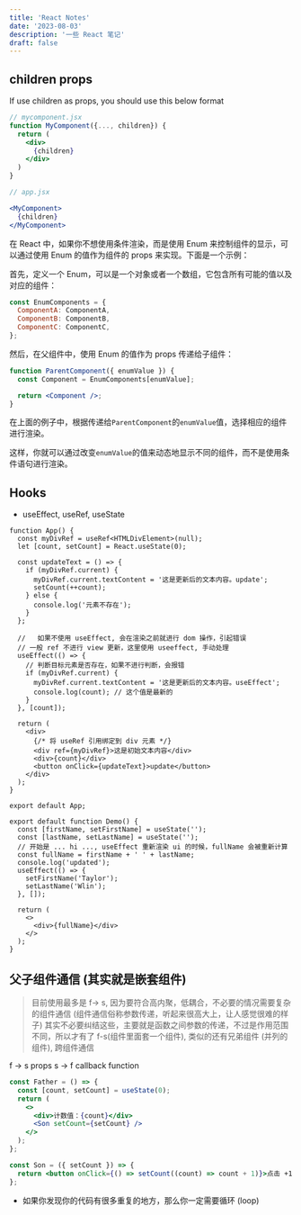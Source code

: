 ```yaml
---
title: 'React Notes'
date: '2023-08-03'
description: '一些 React 笔记'
draft: false
---
```


## children props

If use children as props, you should use this below format

```jsx
// mycomponent.jsx
function MyComponent({..., children}) {
  return (
    <div>
      {children}
    </div>
  )
}

// app.jsx

<MyComponent>
  {children}
</MyComponent>
```

在 React <Icon icon="skill-icons:react-dark" /> 中，如果你不想使用条件渲染，而是使用 Enum 来控制组件的显示，可以通过使用 Enum 的值作为组件的 props 来实现。下面是一个示例：

首先，定义一个 Enum，可以是一个对象或者一个数组，它包含所有可能的值以及对应的组件：

```jsx
const EnumComponents = {
  ComponentA: ComponentA,
  ComponentB: ComponentB,
  ComponentC: ComponentC,
};
```

然后，在父组件中，使用 Enum 的值作为 props 传递给子组件：

```jsx
function ParentComponent({ enumValue }) {
  const Component = EnumComponents[enumValue];

  return <Component />;
}
```

在上面的例子中，根据传递给`ParentComponent`的`enumValue`值，选择相应的组件进行渲染。

这样，你就可以通过改变`enumValue`的值来动态地显示不同的组件，而不是使用条件语句进行渲染。

## Hooks

- useEffect, useRef, useState

```ref.tsx
function App() {
  const myDivRef = useRef<HTMLDivElement>(null);
  let [count, setCount] = React.useState(0);

  const updateText = () => {
    if (myDivRef.current) {
      myDivRef.current.textContent = '这是更新后的文本内容。update';
      setCount(++count);
    } else {
      console.log('元素不存在');
    }
  };

  //   如果不使用 useEffect, 会在渲染之前就进行 dom 操作，引起错误
  // 一般 ref 不进行 view 更新，这里使用 useeffect, 手动处理
  useEffect(() => {
    // 判断目标元素是否存在，如果不进行判断，会报错
    if (myDivRef.current) {
      myDivRef.current.textContent = '这是更新后的文本内容。useEffect';
      console.log(count); // 这个值是最新的
    }
  }, [count]);

  return (
    <div>
      {/* 将 useRef 引用绑定到 div 元素 */}
      <div ref={myDivRef}>这是初始文本内容</div>
      <div>{count}</div>
      <button onClick={updateText}>update</button>
    </div>
  );
}

export default App;
```

```useEffect.tsx
export default function Demo() {
  const [firstName, setFirstName] = useState('');
  const [lastName, setLastName] = useState('');
  // 开始是 ... hi ..., useEffect 重新渲染 ui 的时候，fullName 会被重新计算
  const fullName = firstName + ' ' + lastName;
  console.log('updated');
  useEffect(() => {
    setFirstName('Taylor');
    setLastName('Wlin');
  }, []);

  return (
    <>
      <div>{fullName}</div>
    </>
  );
}
```

## 父子组件通信 (其实就是嵌套组件)

> 目前使用最多是 f-> s, 因为要符合高内聚，低耦合，不必要的情况需要复杂的组件通信 (组件通信俗称参数传递，听起来很高大上，让人感觉很难的样子)
> 其实不必要纠结这些，主要就是函数之间参数的传递，不过是作用范围不同，所以才有了 f-s(组件里面套一个组件), 类似的还有兄弟组件 (并列的组件), 跨组件通信

f -> s props
s -> f callback function

```jsx
const Father = () => {
  const [count, setCount] = useState(0);
  return (
    <>
      <div>计数值：{count}</div>
      <Son setCount={setCount} />
    </>
  );
};

const Son = ({ setCount }) => {
  return <button onClick={() => setCount((count) => count + 1)}>点击 +1</button>;
};
```

- 如果你发现你的代码有很多重复的地方，那么你一定需要循环 (loop)
